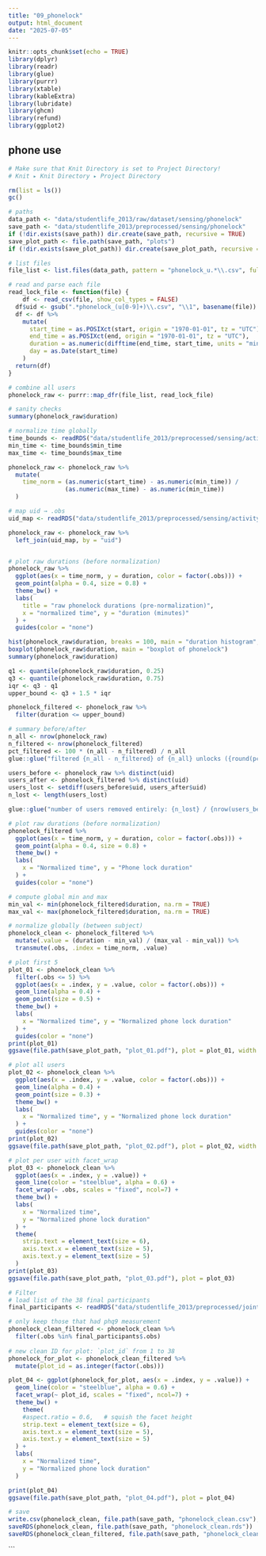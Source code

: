 ```yaml
---
title: "09_phonelock"
output: html_document
date: "2025-07-05"
---
```



```r
knitr::opts_chunk$set(echo = TRUE)
library(dplyr)
library(readr)
library(glue)
library(purrr)
library(xtable)
library(kableExtra)
library(lubridate)
library(ghcm)
library(refund)
library(ggplot2)
```

## phone use

```r
# Make sure that Knit Directory is set to Project Directory! 
# Knit ▸ Knit Directory ▸ Project Directory

rm(list = ls())
gc()

# paths
data_path <- "data/studentlife_2013/raw/dataset/sensing/phonelock"
save_path <- "data/studentlife_2013/preprocessed/sensing/phonelock"
if (!dir.exists(save_path)) dir.create(save_path, recursive = TRUE)
save_plot_path <- file.path(save_path, "plots")
if (!dir.exists(save_plot_path)) dir.create(save_plot_path, recursive = TRUE)

```

```r
# list files
file_list <- list.files(data_path, pattern = "phonelock_u.*\\.csv", full.names = TRUE)

# read and parse each file
read_lock_file <- function(file) {
	df <- read_csv(file, show_col_types = FALSE)
  df$uid <- gsub(".*phonelock_(u[0-9]+)\\.csv", "\\1", basename(file))
  df <- df %>%
    mutate(
      start_time = as.POSIXct(start, origin = "1970-01-01", tz = "UTC"),
      end_time = as.POSIXct(end, origin = "1970-01-01", tz = "UTC"),
      duration = as.numeric(difftime(end_time, start_time, units = "mins")),
      day = as.Date(start_time)
    )
  return(df)
}

# combine all users
phonelock_raw <- purrr::map_dfr(file_list, read_lock_file)

```


```r
# sanity checks
summary(phonelock_raw$duration)

# normalize time globally
time_bounds <- readRDS("data/studentlife_2013/preprocessed/sensing/activity/time_bounds.rds")
min_time <- time_bounds$min_time
max_time <- time_bounds$max_time

phonelock_raw <- phonelock_raw %>%
  mutate(
    time_norm = (as.numeric(start_time) - as.numeric(min_time)) /
                (as.numeric(max_time) - as.numeric(min_time))
  )

# map uid → .obs
uid_map <- readRDS("data/studentlife_2013/preprocessed/sensing/activity/uid_map.rds")

phonelock_raw <- phonelock_raw %>%
  left_join(uid_map, by = "uid")


# plot raw durations (before normalization)
phonelock_raw %>%
  ggplot(aes(x = time_norm, y = duration, color = factor(.obs))) +
  geom_point(alpha = 0.4, size = 0.8) +
  theme_bw() +
  labs(
    title = "raw phonelock durations (pre-normalization)",
    x = "normalized time", y = "duration (minutes)"
  ) +
  guides(color = "none")

hist(phonelock_raw$duration, breaks = 100, main = "duration histogram", xlab = "minutes")
boxplot(phonelock_raw$duration, main = "boxplot of phonelock")
summary(phonelock_raw$duration)

q1 <- quantile(phonelock_raw$duration, 0.25)
q3 <- quantile(phonelock_raw$duration, 0.75)
iqr <- q3 - q1
upper_bound <- q3 + 1.5 * iqr

phonelock_filtered <- phonelock_raw %>%
  filter(duration <= upper_bound)

# summary before/after
n_all <- nrow(phonelock_raw)
n_filtered <- nrow(phonelock_filtered)
pct_filtered <- 100 * (n_all - n_filtered) / n_all
glue::glue("filtered {n_all - n_filtered} of {n_all} unlocks ({round(pct_filtered, 2)}%)")

users_before <- phonelock_raw %>% distinct(uid)
users_after <- phonelock_filtered %>% distinct(uid)
users_lost <- setdiff(users_before$uid, users_after$uid)
n_lost <- length(users_lost)

glue::glue("number of users removed entirely: {n_lost} / {nrow(users_before)}")
```


```r
# plot raw durations (before normalization)
phonelock_filtered %>%
  ggplot(aes(x = time_norm, y = duration, color = factor(.obs))) +
  geom_point(alpha = 0.4, size = 0.8) +
  theme_bw() +
  labs(
    x = "Normalized time", y = "Phone lock duration"
  ) +
  guides(color = "none")
```

```r
# compute global min and max
min_val <- min(phonelock_filtered$duration, na.rm = TRUE)
max_val <- max(phonelock_filtered$duration, na.rm = TRUE)

# normalize globally (between subject)
phonelock_clean <- phonelock_filtered %>%
  mutate(.value = (duration - min_val) / (max_val - min_val)) %>%
  transmute(.obs, .index = time_norm, .value)

# plot first 5
plot_01 <- phonelock_clean %>%
  filter(.obs <= 5) %>%
  ggplot(aes(x = .index, y = .value, color = factor(.obs))) +
  geom_line(alpha = 0.4) +
  geom_point(size = 0.5) +
  theme_bw() +
  labs(
    x = "Normalized time", y = "Normalized phone lock duration"
  ) +
  guides(color = "none")
print(plot_01)
ggsave(file.path(save_plot_path, "plot_01.pdf"), plot = plot_01, width = 7, height = 4)

```
```r
# plot all users
plot_02 <- phonelock_clean %>%
  ggplot(aes(x = .index, y = .value, color = factor(.obs))) +
  geom_line(alpha = 0.4) +
  geom_point(size = 0.3) +
  theme_bw() +
  labs(
    x = "Normalized time", y = "Normalized phone lock duration"
  ) +
  guides(color = "none")
print(plot_02)
ggsave(file.path(save_plot_path, "plot_02.pdf"), plot = plot_02, width = 7, height = 4)


```


```r
# plot per user with facet_wrap
plot_03 <- phonelock_clean %>%
  ggplot(aes(x = .index, y = .value)) +
  geom_line(color = "steelblue", alpha = 0.6) +
  facet_wrap(~ .obs, scales = "fixed", ncol=7) +
  theme_bw() +
  labs(
    x = "Normalized time",
    y = "Normalized phone lock duration"
  ) +
  theme(
    strip.text = element_text(size = 6),
    axis.text.x = element_text(size = 5),
    axis.text.y = element_text(size = 5)
  )
print(plot_03)
ggsave(file.path(save_plot_path, "plot_03.pdf"), plot = plot_03)

```


```r
# Filter
# load list of the 38 final participants
final_participants <- readRDS("data/studentlife_2013/preprocessed/joint/overview_complete.rds")

# only keep those that had phq9 measurement 
phonelock_clean_filtered <- phonelock_clean %>%
  filter(.obs %in% final_participants$.obs)
  
# new clean ID for plot: `plot_id` from 1 to 38
phonelock_for_plot <- phonelock_clean_filtered %>%
  mutate(plot_id = as.integer(factor(.obs)))

plot_04 <- ggplot(phonelock_for_plot, aes(x = .index, y = .value)) +
  geom_line(color = "steelblue", alpha = 0.6) +
  facet_wrap(~ plot_id, scales = "fixed", ncol=7) +
  theme_bw() +
	theme(
    #aspect.ratio = 0.6,   # squish the facet height
    strip.text = element_text(size = 6),
    axis.text.x = element_text(size = 5),
    axis.text.y = element_text(size = 5)
  ) +
  labs(
    x = "Normalized time", 
    y = "Normalized phone lock duration"
  )

print(plot_04)
ggsave(file.path(save_plot_path, "plot_04.pdf"), plot = plot_04)
```



```r
# save
write.csv(phonelock_clean, file.path(save_path, "phonelock_clean.csv"), row.names = FALSE)
saveRDS(phonelock_clean, file.path(save_path, "phonelock_clean.rds"))
saveRDS(phonelock_clean_filtered, file.path(save_path, "phonelock_clean_filtered.rds"))

```


```


